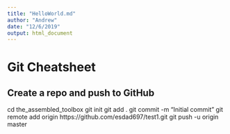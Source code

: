 ```yaml
---
title: "HelloWorld.md"
author: "Andrew"
date: "12/6/2019"
output: html_document
---
```


# Git Cheatsheet

## Create a repo and push to GitHub
cd the_assembled_toolbox
git init
git add .
git commit -m "Initial commit"
git remote add origin https://github.com/esdad697/test1.git
git push -u origin master

